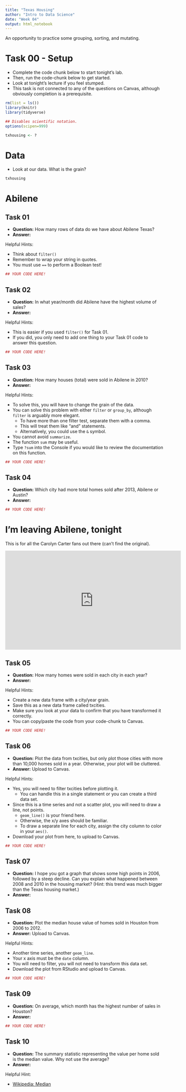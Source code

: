 ```yaml
---
title: "Texas Housing"
author: "Intro to Data Science"
date: "Week 04"
output: html_notebook
---
```


An opportunity to practice some grouping, sorting, and mutating.

# Task 00 - Setup

- Complete the code chunk below to start tonight's lab.
- Then, run the code-chunk below to get started.
- Look at tonight's lecture if you feel stumped.
- This task is not connected to any of the questions on Canvas, although obviously completion is a prerequisite.

```r
rm(list = ls())
library(knitr)
library(tidyverse)

## Disables scientific notation.
options(scipen=999)

txhousing <- ?
```

# Data

- Look at our data. What is the grain?

```r
txhousing
```



# Abilene

## Task 01

- **Question:** How many rows of data do we have about Abilene Texas?
- **Answer:** 

Helpful Hints:

- Think about `filter()`
- Remember to wrap your string in quotes.
- You must use `==` to perform a Boolean test!

```r
## YOUR CODE HERE!

```

## Task 02

- **Question:** In what year/month did Abilene have the highest volume of sales?
- **Answer:**

Helpful Hints:

- This is easier if you used `filter()` for Task 01.
- If you did, you only need to add one thing to your Task 01 code to answer this question.

```r
## YOUR CODE HERE!

```

## Task 03

- **Question:** How many houses (total) were sold in Abilene in 2010?
- **Answer:**

Helpful Hints:

- To solve this, you will have to change the grain of the data.
- You can solve this problem with either `filter` or `group_by`, although `filter` is arguably more elegant.
    - To have more than one filter test, separate them with a comma.
    - This will treat them like "and" statements.
    - Alternatively, you could use the `&` symbol.
- You cannot avoid `summarize`.
- The function `sum` may be useful.
- Type `?sum` into the Console if you would like to review the documentation on this function.

```r
## YOUR CODE HERE!

```

## Task 04

- **Question:** Which city had more total homes sold after 2013, Abilene or Austin?
- **Answer:**

```r
## YOUR CODE HERE!

```

# I'm leaving Abilene, tonight

This is for all the Carolyn Carter fans out there (can't find the original).

<iframe width="560" height="315" src="https://www.youtube.com/embed/C2oUbDd3Jn8" frameborder="0" allow="accelerometer; autoplay; clipboard-write; encrypted-media; gyroscope; picture-in-picture" allowfullscreen></iframe>

## Task 05

- **Question:** How many homes were sold in each city in each year?
- **Answer:**

Helpful Hints:

- Create a new data frame with a city/year grain.
- Save this as a new data frame called txcities.
- Make sure you look at your data to confirm that you have transformed it correctly.
- You can copy/paste the code from your code-chunk to Canvas.

```r
## YOUR CODE HERE!

```

## Task 06

- **Question:** Plot the data from txcities, but only plot those cities with more than 10,000 homes sold in a year. Otherwise, your plot will be cluttered.
- **Answer:** Upload to Canvas.

Helpful Hints:

- Yes, you will need to filter txcities before plotting it.
    - You can handle this in a single statement or you can create a third data set.
- Since this is a time series and not a scatter plot, you will need to draw a line, not points.
    - `geom_line()` is your friend here.
    - Otherwise, the x/y axes should be familiar.
    - To draw a separate line for each city, assign the city column to color in your `aes()`.
- Download your plot from here, to upload to Canvas.

```r
## YOUR CODE HERE!

```

## Task 07

- **Question:** I hope you got a graph that shows some high points in 2006, followed by a steep decline. Can you explain what happened between 2008 and 2010 in the housing market? (Hint: this trend was much bigger than the Texas housing market.)
- **Answer:** 

## Task 08

- **Question:** Plot the median house value of homes sold in Houston from 2006 to 2012.
- **Answer:** Upload to Canvas.

Helpful Hints:

- Another time series, another `geom_line`.
- Your x axis must be the `date` column.
- You will need to filter, you will not need to transform this data set.
- Download the plot from RStudio and upload to Canvas.

```r
## YOUR CODE HERE!

```

## Task 09

- **Question:** On average, which month has the highest number of sales in Houston?
- **Answer:** 

```r
## YOUR CODE HERE!

```

## Task 10

- **Question:** The summary statistic representing the value per home sold is the median value. Why not use the average?
- **Answer:** 

Helpful Hint:

- [Wikipedia: Median](https://en.wikipedia.org/wiki/Median)